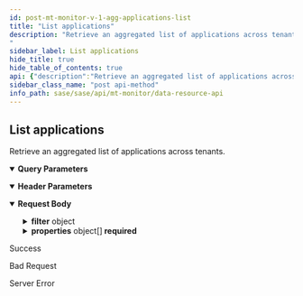 ```yaml
---
id: post-mt-monitor-v-1-agg-applications-list
title: "List applications"
description: "Retrieve an aggregated list of applications across tenants.                 
"
sidebar_label: List applications
hide_title: true
hide_table_of_contents: true
api: {"description":"Retrieve an aggregated list of applications across tenants.                 \n","operationId":"post-mt-monitor-v1-agg-applications-list","parameters":[{"description":"Must be `tenant`. Using the query parameter returns all the aggregated responses for the current parent tenant and its child tenants. If not used, the results for just the current tenant are returned. \n","in":"query","name":"agg_by","schema":{"type":"string"}},{"description":"Must be one of the following: `de`, `americas`, `europe`, `uk`, `sg`, `ca`, `jp`, `au`, `in`. Returns details from the Cortex Data Lake (CDL) region specified.  \n","in":"header","name":"X-PANW-Region","schema":{"type":"string"}}],"requestBody":{"content":{"application/json":{"examples":{"Applications List":{"value":{"properties":[{"property":"tenant_id"},{"property":"tenant_name"},{"property":"app"},{"function":"avg","property":"unique_app_count"},{"function":"sum","property":"app_count","sort":{"order":"desc"}}]}},"Risky Applications List":{"value":{"filter":{"operator":"AND","rules":[{"rule":"app_risky"},{"operator":"last_n_days","property":"event_time","values":[7]}]},"properties":[{"property":"tenant_id"},{"property":"tenant_name"},{"property":"app"},{"function":"avg","property":"unique_app_count"},{"function":"sum","property":"app_count","sort":{"order":"desc"}}]}}},"schema":{"properties":{"filter":{"allOf":[{"description":"Applications list filter. Consists of a required operator and an array of rules objects. \n","properties":{"operator":{"description":"Must be `AND`. \n","type":"string"},"rules":{"anyOf":[{"description":"Applications list rule.  \n","properties":{"rule":{"description":"Rule name that is set to one of the example values. See See [ApplicationRule](/sase/docs/filters#applicationrule).\n","example":"app_risky, blocked","type":"string"}},"type":"object"},{"properties":{"operator":{"description":"Filter operator that is one of the example values and is run on the property field","example":"gt, lt, last_n_minutes, last_n_hours, last_n_days","type":"string"},"property":{"description":"Filter property field that is one of the example values","example":"event_time, update_time, updated_time","type":"string"},"values":{"description":"Filter property value","example":"minute, hour or day counts if property is event_time","items":{"type":"string"},"type":"array"}},"type":"object"}],"description":"See [ApplicationRule](/sase/docs/filters#applicationrule) and [TimeFilter](/sase/docs/filters#timefilter).\n","items":{"type":"object"},"type":"array"}},"required":["operator"],"type":"object"},{"description":"filter json object"}]},"properties":{"description":"List of property json objects","items":{"description":"Applications list property.\n","properties":{"alias":{"type":"string"},"function":{"description":"Operations that need to be run on the property field. Operations can be run only on number properties.","example":"count, sum, avg","type":"string"},"property":{"description":"App list property. Property fields will be returned in the API response. See [ApplicationProperty](/sase/docs/filters#applicationproperty). \n","example":"tenant_id, tenant_name, app, unique_app_count, app_count","type":"string"},"sort":{"properties":{"order":{"description":"Sort Order for the property","example":"desc, asc","type":"string"}},"type":"object"}},"type":"object"},"type":"array"}},"required":["properties","filter"],"type":"object"}}}},"responses":{"200":{"content":{"application/json":{"examples":{"Applications List":{"value":[{"app":"App1","app_count":100,"tenant_id":"1234","tenant_name":"Tenant_1234","unique_app_count":10}]},"Risky Applications List":{"value":[{"app":"App1","app_count":100,"tenant_id":"1234","tenant_name":"Tenant_1234","unique_app_count":10}]}}}},"description":"Success"},"400":{"description":"Bad Request"},"500":{"description":"Server Error"}},"security":[{"Bearer":[]}],"tags":["DataResources"],"method":"post","path":"/mt/monitor/v1/agg/applications/list","servers":[{"url":"https://api.sase.paloaltonetworks.com"}],"securitySchemes":{"Bearer":{"scheme":"bearer","type":"http"}},"jsonRequestBodyExample":{"filter":{"operator":"string","rules":{"rule":"app_risky, blocked"}},"properties":[{"alias":"string","function":"count, sum, avg","property":"tenant_id, tenant_name, app, unique_app_count, app_count","sort":{"order":"desc, asc"}}]},"info":{"contact":{},"description":"Use the Data Resource API for retrieving aggregated summaries and counts across tenants for threats, alerts, risky applications, URLs, and upgrades.\n","title":"Data Resource API","version":"1.0"},"postman":{"name":"List applications","description":{"content":"Retrieve an aggregated list of applications across tenants.                 \n","type":"text/plain"},"url":{"path":["mt","monitor","v1","agg","applications","list"],"host":["{{baseUrl}}"],"query":[{"disabled":false,"description":{"content":"Must be `tenant`. Using the query parameter returns all the aggregated responses for the current parent tenant and its child tenants. If not used, the results for just the current tenant are returned. \n","type":"text/plain"},"key":"agg_by","value":""}],"variable":[]},"header":[{"disabled":false,"description":{"content":"Must be one of the following: `de`, `americas`, `europe`, `uk`, `sg`, `ca`, `jp`, `au`, `in`. Returns details from the Cortex Data Lake (CDL) region specified.  \n","type":"text/plain"},"key":"X-PANW-Region","value":""},{"key":"Content-Type","value":"application/json"},{"key":"Accept","value":"application/json"}],"method":"POST","body":{"mode":"raw","raw":"\"\"","options":{"raw":{"language":"json"}}},"auth":{"type":"bearer","bearer":[{"type":"any","value":"<Bearer Token>","key":"token"}]}}}
sidebar_class_name: "post api-method"
info_path: sase/sase/api/mt-monitor/data-resource-api
---
```



## List applications



Retrieve an aggregated list of applications across tenants.                 


<details style={{"marginBottom":"1rem"}} data-collapsed={false} open={true}><summary style={{}}><strong>Query Parameters</strong></summary><div><ul><ParamsItem className={"paramsItem"} param={{"description":"Must be `tenant`. Using the query parameter returns all the aggregated responses for the current parent tenant and its child tenants. If not used, the results for just the current tenant are returned. \n","in":"query","name":"agg_by","schema":{"type":"string"}}}></ParamsItem></ul></div></details><details style={{"marginBottom":"1rem"}} data-collapsed={false} open={true}><summary style={{}}><strong>Header Parameters</strong></summary><div><ul><ParamsItem className={"paramsItem"} param={{"description":"Must be one of the following: `de`, `americas`, `europe`, `uk`, `sg`, `ca`, `jp`, `au`, `in`. Returns details from the Cortex Data Lake (CDL) region specified.  \n","in":"header","name":"X-PANW-Region","schema":{"type":"string"}}}></ParamsItem></ul></div></details><MimeTabs><TabItem label={"application/json"} value={"application/json-schema"}><details style={{}} data-collapsed={false} open={true}><summary style={{"textAlign":"left"}}><strong>Request Body</strong></summary><div style={{"textAlign":"left","marginLeft":"1rem"}}></div><ul style={{"marginLeft":"1rem"}}><SchemaItem collapsible={true} className={"schemaItem"}><details style={{}}><summary style={{}}><strong>filter</strong><span style={{"opacity":"0.6"}}> object</span></summary><div style={{"marginLeft":"1rem"}}><div style={{"marginTop":".5rem","marginBottom":".5rem"}}>

Applications list filter. Consists of a required operator and an array of rules objects. 


</div><SchemaItem collapsible={false} name={"operator"} required={true} schemaDescription={"Must be `AND`. \n"} schemaName={"string"} qualifierMessage={undefined} defaultValue={undefined}></SchemaItem><SchemaItem collapsible={true} className={"schemaItem"}><details style={{}}><summary style={{}}><strong>rules</strong><span style={{"opacity":"0.6"}}> object[]</span></summary><div style={{"marginLeft":"1rem"}}><div style={{"marginTop":".5rem","marginBottom":".5rem"}}>

See [ApplicationRule](/sase/docs/filters#applicationrule) and [TimeFilter](/sase/docs/filters#timefilter).


</div><div><div><span className={"badge badge--info"}>anyOf</span><SchemaTabs><TabItem label={"MOD1"} value={"0-item-properties"}><SchemaItem collapsible={false} name={"rule"} required={false} schemaDescription={"Rule name that is set to one of the example values. See See [ApplicationRule](/sase/docs/filters#applicationrule).\n"} schemaName={"string"} qualifierMessage={undefined} defaultValue={undefined}></SchemaItem></TabItem><TabItem label={"MOD2"} value={"1-item-properties"}><SchemaItem collapsible={false} name={"operator"} required={false} schemaDescription={"Filter operator that is one of the example values and is run on the property field"} schemaName={"string"} qualifierMessage={undefined} defaultValue={undefined}></SchemaItem><SchemaItem collapsible={false} name={"property"} required={false} schemaDescription={"Filter property field that is one of the example values"} schemaName={"string"} qualifierMessage={undefined} defaultValue={undefined}></SchemaItem><SchemaItem collapsible={false} name={"values"} required={false} schemaDescription={"Filter property value"} schemaName={"string[]"} qualifierMessage={undefined} defaultValue={undefined}></SchemaItem></TabItem></SchemaTabs></div></div></div></details></SchemaItem></div></details></SchemaItem><SchemaItem collapsible={true} className={"schemaItem"}><details style={{}}><summary style={{}}><strong>properties</strong><span style={{"opacity":"0.6"}}> object[]</span><strong style={{"fontSize":"var(--ifm-code-font-size)","color":"var(--openapi-required)"}}> required</strong></summary><div style={{"marginLeft":"1rem"}}><div style={{"marginTop":".5rem","marginBottom":".5rem"}}>

List of property json objects

</div><SchemaItem collapsible={false} name={"alias"} required={false} schemaDescription={undefined} schemaName={"string"} qualifierMessage={undefined} defaultValue={undefined}></SchemaItem><SchemaItem collapsible={false} name={"function"} required={false} schemaDescription={"Operations that need to be run on the property field. Operations can be run only on number properties."} schemaName={"string"} qualifierMessage={undefined} defaultValue={undefined}></SchemaItem><SchemaItem collapsible={false} name={"property"} required={false} schemaDescription={"App list property. Property fields will be returned in the API response. See [ApplicationProperty](/sase/docs/filters#applicationproperty). \n"} schemaName={"string"} qualifierMessage={undefined} defaultValue={undefined}></SchemaItem><SchemaItem collapsible={true} className={"schemaItem"}><details style={{}}><summary style={{}}><strong>sort</strong><span style={{"opacity":"0.6"}}> object</span></summary><div style={{"marginLeft":"1rem"}}><SchemaItem collapsible={false} name={"order"} required={false} schemaDescription={"Sort Order for the property"} schemaName={"string"} qualifierMessage={undefined} defaultValue={undefined}></SchemaItem></div></details></SchemaItem></div></details></SchemaItem></ul></details></TabItem></MimeTabs><div><ApiTabs><TabItem label={"200"} value={"200"}><div>

Success

</div><div><MimeTabs groupId={"mime-type"}><TabItem label={"application/json"} value={"application/json"}><SchemaTabs groupId={"schema-tabs"}><TabItem label={" Applications  List"} value={" Applications  List"}><ResponseSamples responseExample={"[\n  {\n    \"app\": \"App1\",\n    \"app_count\": 100,\n    \"tenant_id\": \"1234\",\n    \"tenant_name\": \"Tenant_1234\",\n    \"unique_app_count\": 10\n  }\n]"} language={"json"}></ResponseSamples></TabItem><TabItem label={" Risky  Applications  List"} value={" Risky  Applications  List"}><ResponseSamples responseExample={"[\n  {\n    \"app\": \"App1\",\n    \"app_count\": 100,\n    \"tenant_id\": \"1234\",\n    \"tenant_name\": \"Tenant_1234\",\n    \"unique_app_count\": 10\n  }\n]"} language={"json"}></ResponseSamples></TabItem></SchemaTabs></TabItem></MimeTabs></div></TabItem><TabItem label={"400"} value={"400"}><div>

Bad Request

</div><div></div></TabItem><TabItem label={"500"} value={"500"}><div>

Server Error

</div><div></div></TabItem></ApiTabs></div>
      